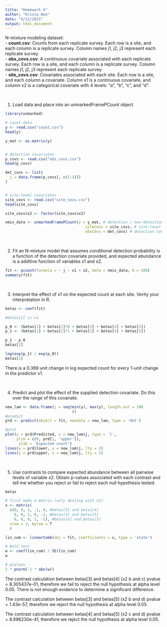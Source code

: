 ---
title: "Homework 6"
author: "Krista Noe"
date: "4/12/2021"
output: html_document
---
N-mixture modeling dataset:  
- **count.csv**: Counts from each replicate survey. Each row is a site, and each column is a replicate survey. Column names j1, j2, j3 represent each replicate survey.  
- **obs_covs.csv**: A continuous covariate associated with each replicate survey. Each row is a site, and each column is a replicate survey. Column names j1, j2, j3 represent each replicate survey.  
- **site_covs.csv**: Covariates associated with each site. Each row is a site, and each column a covariate. Column x1 is a continuous covariate, and column x2 is a categorical covariate with 4 levels: "a", "b", "c", and "d".

<br>

1. Load data and place into an unmarkedFramePCount object

```{r}
library(unmarked)

# count data
y <- read.csv("count.csv")
head(y)

y_mat <- as.matrix(y)


# detection covariates
p_covs <- read.csv("obs_covs.csv")
head(p_covs)

det_covs <- list(
  j = data.frame(p_covs[, c(1:3)])
)


# site-level covariates
site_covs <- read.csv("site_covs.csv")
head(site_covs)

site_covs$x2 <- factor(site_covs$x2)

nmix_data <- unmarkedFramePCount(y = y_mat, # detection / non-detection
                                    siteCovs = site_covs, # site-level covs
                                    obsCovs = det_covs) # detection covariates

```

<br>


2. Fit an N-mixture model that assumes conditional detection probability is a function of the detection covariate provided, and expected abundance is a additive function of variables x1 and x2.

```{r}
fit <- pcount(formula = ~ j ~ x1 + x2, data = nmix_data, K = 100)
summary(fit)

```

<br>

3. Interpret the effect of x1 on the expected count at each site. Verity your interpretation in R.

```{r}
betas <- coef(fit)

#betas[2] is x1

p_0 <- (betas[1] + betas[2]*0 + betas[3] + betas[4] + betas[5])
p_1 <- (betas[1] + betas[2]*1 + betas[3] + betas[4] + betas[5])

p_1 - p_0
betas[2]

log(exp(p_1) / exp(p_0))
betas[2]
```
There is a 0.369 unit change in log expected count for every 1-unit change in the predictor x1. 


<br>

4. Predict and plot the effect of the supplied detection covariate. Do this over the range of this covariate.

```{r}

new_lam <- data.frame(j = seq(min(y), max(y), length.out = 100
                              ))
#predict
prd <- predict(object = fit, newdata = new_lam, type = 'det')

#plot
plot(y = prd$Predicted, x = new_lam$j, type = 'l', 
     ylim = c(0, prd[1, 'upper']),
      ylab = 'Expected count')
lines(y = prd$lower, x = new_lam$j, lty = 2)
lines(y = prd$upper, x = new_lam$j, lty = 2)


```

<br>


5. Use contrasts to compare expected abundance between all pairwise levels of variable x2. Obtain p-values associated with each contrast and tell me whether you reject or fail to reject each null hypothesis tested.

```{r}
betas

# first make a matrix (only dealing with x2)
x <- matrix(
  c(0, 0, 1, -1, 0, #betas[3] and betas[4]
    0, 0, 1, 0, -1, #betas[3] and betas[5]
    0, 0, 0, 1, -1), #betas[4] and betas[5]
  nrow = 3, byrow = T
  )

lin_com <- linearComb(obj = fit, coefficients = x, type = 'state')

# Wald test
w <- coef(lin_com) / SE(lin_com)
w

# pvalues
2 * pnorm(-1 * abs(w))

```
The contrast calculation between betas[3] and betas[4] (x2 b and c) pvalue = 8.305437e-01, therefore we fail to reject the null hypothesis at alpha level 0.05. There is not enough evidence to determine a significant difference. 

The contrast calculation between betas[3] and betas[5] (x2 b and d) pvalue = 1.43e-57, therefore we reject the null hypothesis at alpha level 0.05. 

The contrast calculation between betas[4] and betas[5] (x2 c and d) pvalue = 8.896230e-41, therefore we reject the null hypothesis at alpha level 0.05. 



